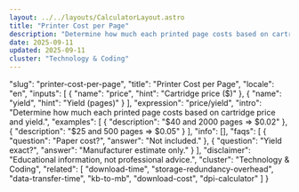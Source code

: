 ```yaml
---
layout: ../../layouts/CalculatorLayout.astro
title: "Printer Cost per Page"
description: "Determine how much each printed page costs based on cartridge price and yield."
date: 2025-09-11
updated: 2025-09-11
cluster: "Technology & Coding"
---
```


  "slug": "printer-cost-per-page",
  "title": "Printer Cost per Page",
  "locale": "en",
  "inputs": [
    {
      "name": "price",
      "hint": "Cartridge price ($)"
    },
    {
      "name": "yield",
      "hint": "Yield (pages)"
    }
  ],
  "expression": "price/yield",
  "intro": "Determine how much each printed page costs based on cartridge price and yield.",
  "examples": [
    {
      "description": "$40 and 2000 pages ⇒ $0.02"
    },
    {
      "description": "$25 and 500 pages ⇒ $0.05"
    }
  ],
  "info": [],
  "faqs": [
    {
      "question": "Paper cost?",
      "answer": "Not included."
    },
    {
      "question": "Yield exact?",
      "answer": "Manufacturer estimate only."
    }
  ],
  "disclaimer": "Educational information, not professional advice.",
  "cluster": "Technology & Coding",
  "related": [
    "download-time",
    "storage-redundancy-overhead",
    "data-transfer-time",
    "kb-to-mb",
    "download-cost",
    "dpi-calculator"
  ]
}

<Calculator schema={schema} />
